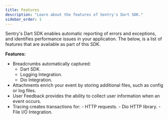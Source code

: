 ```yaml
---
title: Features
description: "Learn about the features of Sentry's Dart SDK."
sidebar_order: 1
---
```


Sentry's Dart SDK enables automatic reporting of errors and exceptions, and identifies performance issues in your application. The below, is a list of features that are available as part of this SDK.

**Features:**

- Breadcrumbs automatically captured:
  - <PlatformLink to="/enriching-events/breadcrumbs/#automatic-breadcrumbs">Dart SDK</PlatformLink>.
  - <PlatformLink to="/integrations/logging">Logging Integration</PlatformLink>.
  - <PlatformLink to="/integrations/dio">Dio Integration</PlatformLink>.
- <PlatformLink to="/enriching-events/attachments/">Attachments</PlatformLink> enrich your event by storing additional files, such as config or log files.
- <PlatformLink to="/user-feedback/">User Feedback</PlatformLink> provides the ability to collect user information when an event occurs.
- <Link to="/product/performance">Tracing</Link> creates transactions for:
  - <PlatformLink to="/integrations/http-integration/#performance-monitoring-for-http-requests">HTTP requests</PlatformLink>.
  - <PlatformLink to="/integrations/dio/#performance-monitoring-for-http-requests">Dio HTTP library</PlatformLink>.
  - <PlatformLink to="/integrations/file">File I/O Integration</PlatformLink>.
